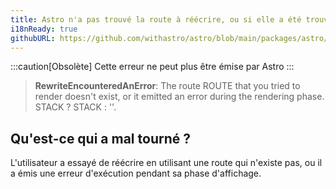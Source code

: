 ```yaml
---
title: Astro n'a pas trouvé la route à réécrire, ou si elle a été trouvée, elle a émis une erreur pendant la phase d'affichage.
i18nReady: true
githubURL: https://github.com/withastro/astro/blob/main/packages/astro/src/core/errors/errors-data.ts
---
```


:::caution[Obsolète]
Cette erreur ne peut plus être émise par Astro
:::

> **RewriteEncounteredAnError**: The route ROUTE that you tried to render doesn't exist, or it emitted an error during the rendering phase. STACK ? STACK : ''.

## Qu'est-ce qui a mal tourné ?
L'utilisateur a essayé de réécrire en utilisant une route qui n'existe pas, ou il a émis une erreur d'exécution pendant sa phase d'affichage.


